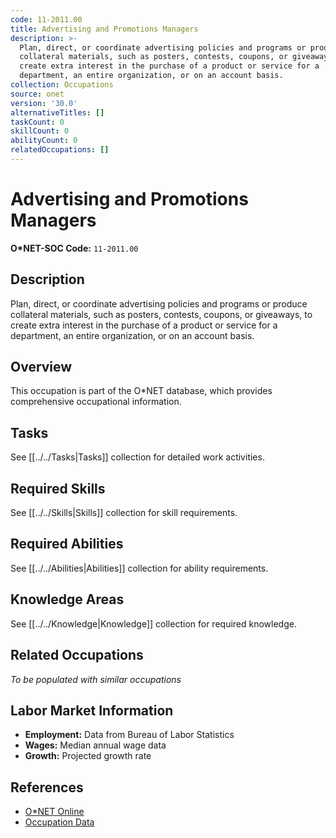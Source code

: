 ```yaml
---
code: 11-2011.00
title: Advertising and Promotions Managers
description: >-
  Plan, direct, or coordinate advertising policies and programs or produce
  collateral materials, such as posters, contests, coupons, or giveaways, to
  create extra interest in the purchase of a product or service for a
  department, an entire organization, or on an account basis.
collection: Occupations
source: onet
version: '30.0'
alternativeTitles: []
taskCount: 0
skillCount: 0
abilityCount: 0
relatedOccupations: []
---
```

# Advertising and Promotions Managers

**O*NET-SOC Code:** `11-2011.00`

## Description

Plan, direct, or coordinate advertising policies and programs or produce collateral materials, such as posters, contests, coupons, or giveaways, to create extra interest in the purchase of a product or service for a department, an entire organization, or on an account basis.

## Overview

This occupation is part of the O*NET database, which provides comprehensive occupational information.

## Tasks

See [[../../Tasks|Tasks]] collection for detailed work activities.

## Required Skills

See [[../../Skills|Skills]] collection for skill requirements.

## Required Abilities

See [[../../Abilities|Abilities]] collection for ability requirements.

## Knowledge Areas

See [[../../Knowledge|Knowledge]] collection for required knowledge.

## Related Occupations

*To be populated with similar occupations*

## Labor Market Information

- **Employment:** Data from Bureau of Labor Statistics
- **Wages:** Median annual wage data
- **Growth:** Projected growth rate

## References

- [O*NET Online](https://www.onetonline.org/link/summary/11-2011.00)
- [Occupation Data](https://www.onetcenter.org/)
